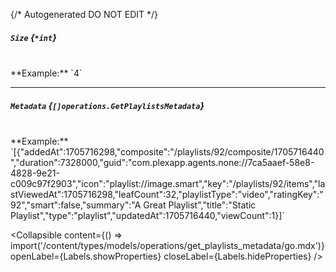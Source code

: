 {/* Autogenerated DO NOT EDIT  */}

##### `Size` *{`*int`}*
<br/>
**Example:** `4`

---
##### `Metadata` *{`[]operations.GetPlaylistsMetadata`}*
<br/>
**Example:** `[{"addedAt":1705716298,"composite":"/playlists/92/composite/1705716440","duration":7328000,"guid":"com.plexapp.agents.none://7ca5aaef-58e8-4828-9e21-c009c97f2903","icon":"playlist://image.smart","key":"/playlists/92/items","lastViewedAt":1705716298,"leafCount":32,"playlistType":"video","ratingKey":"92","smart":false,"summary":"A Great Playlist","title":"Static Playlist","type":"playlist","updatedAt":1705716440,"viewCount":1}]`

<Collapsible content={() => import('/content/types/models/operations/get_playlists_metadata/go.mdx')} openLabel={Labels.showProperties} closeLabel={Labels.hideProperties} />



